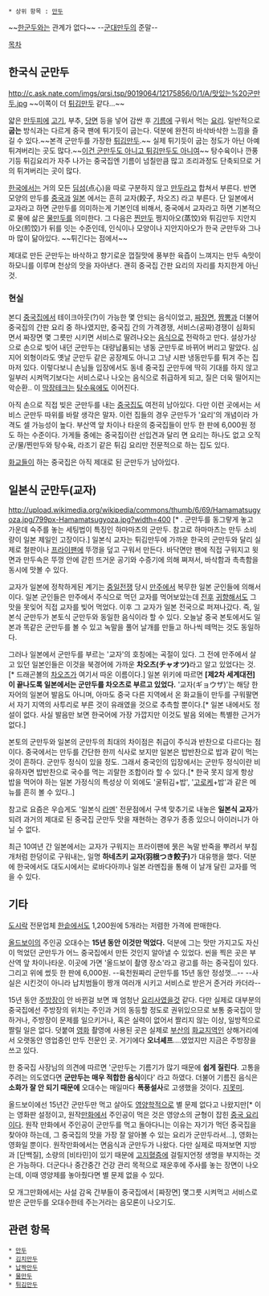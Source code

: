  * 상위 항목 : [[만두]]

~~[[한군두]]와는 관계가 없다~~
--[[군대]]만두의 준말--

[[목차]]

== 한국식 군만두 ==

http://c.ask.nate.com/imgs/qrsi.tsp/9019064/12175856/0/1/A/맛있는%20군만두.jpg
~~이쪽이 더 [[튀김만두]] 같다...~~

얇은 [[만두]]피에 [[고기]], 부추, [[당면]] 등을 넣어 감싼 후 [[기름]]에 구워서 먹는 [[요리]]. 일반적으로 '''굽는''' 방식과는 다르게 중국 팬에 튀기듯이 굽는다. 덕분에 완전히 바삭바삭한 느낌을 즐길 수 있다.~~본격 군만두를 가장한 [[튀김만두]].~~ 실제 튀기듯이 굽는 정도가 아닌 아예 튀겨버리는 곳도 많다.~~[[같기道|이건 군만두도 아니고 튀김만두도 아니여]]~~ 탕수육이나 깐풍기등 튀김요리가 자주 나가는 중국집엔 기름이 넘칠만큼 많고 조리과정도 단축되므로 거의 튀겨버리는 곳이 많다.

[[한국]]에서는 거의 모든 [[딤섬]](点心)을 따로 구분하지 않고 [[만두]]라고 합쳐서 부른다. 반면 모양의 만두를 [[중국]]과 [[일본]] 에서는 흔히 교자(餃子, 차오즈) 라고 부른다. 단 일본에서 교자라고 하면 군만두를 의미하는게 기본인데 비해서, 중국에서 교자라고 하면 기본적으로 물에 삶은 [[물만두]]를 의미한다. 그 다음은 [[찐만두]] 쩡지아오(蒸饺)와 튀김만두 지안지아오(煎饺)가 뒤를 잇는 수준인데, 인식이나 모양이나 지안지아오가 한국 군만두와 그나마 많이 닮아있다. ~~튀긴다는 점에서~~

제대로 만든 군만두는 바삭하고 향기로운 껍질맛에 풍부한 육즙이 느껴지는 만두 속맛이 하모니를 이루며 천상의 맛을 자아낸다. 괜히 중국집 간판 요리의 자리를 차지한게 아닌것. 

=== 현실 ===
본디 [[중국집]]에서 테이크아웃(?)이 가능한 몇 안되는 음식이었고, [[짜장면]], [[짬뽕]]과 더불어 중국집의 간판 요리 중 하나였지만, 중국집 간의 가격경쟁, 서비스(공짜)경쟁이 심화되면서 짜장면 몇 그릇만 시키면 서비스로 딸려나오는 [[음식]]으로 전락하고 만다. 설상가상으로 손으로 빚어 내던 군만두는 대량납품되는 냉동 군만두로 바뀌어 버리고 말았다. 심지어 외형이라도 옛날 군만두 같은 공장제도 아니고 그냥 시판 냉동만두를 튀겨 주는 집마저 있다. 이렇다보니 손님들 입장에서도 동네 중국집 군만두에 딱히 기대를 하지 않고 일부러 시켜먹기보다는 서비스로나 나오는 음식으로 취급하게 되고, 질은 더욱 떨어지는 악순환.. 이 [[막장]][[테크]]는 [[탕수육]]에도 이어진다. 

아직 손으로 직접 빚은 군만두를 내는 [[중국집]]도 여전히 남아있다. 다만 이런 곳에서는 서비스 군만두 따위를 바랄 생각은 말자. 이런 집들의 경우 군만두가 '요리'의 개념이라 가격도 셀 가능성이 높다. 부산역 앞 차이나 타운의 중국집들이 만두 한 판에 6,000원 정도 하는 수준이다. 가게들 중에는 중국집이란 선입견과 달리 면 요리는 하나도 없고 오직 군/물/찐만두와 탕수육, 라조기 같은 튀김 요리만 전문적으로 하는 집도 있다.

[[화교]]들이 하는 중국집은 아직 제대로 된 군만두가 남아있다.
== 일본식 군만두(교자) ==
http://upload.wikimedia.org/wikipedia/commons/thumb/6/69/Hamamatsugyoza.jpg/799px-Hamamatsugyoza.jpg?width=400 [* . 군만두를 동그랗게 놓고 가운데 숙주를 놓는 세팅법이 특징인 하마마츠의 군만두. 참고로 하마마츠는 만두 소비량이 일본 제일인 고장이다.]
일본식 교자는 튀김만두에 가까운 한국의 군만두와 달리 실제로 철판이나 [[프라이팬]]에 뚜껑을 덮고 구워서 만든다. 바닥면만 팬에 직접 구워지고 윗면과 만두속은 뚜껑 안에 갇힌 뜨거운 공기와 수증기에 의해 쪄져서, 바삭함과 촉촉함을 동시에 맛볼 수 있다.

교자가 일본에 정착하게된 계기는 [[중일전쟁]] 당시 [[만주]]에서 복무한 일본 군인들에 의해서이다. 일본 군인들은 만주에서 주식으로 먹던 교자를 먹어보았는데 [[전후]] [[귀향]]해서도 그 맛을 못잊어 직접 교자를 빚어 먹었다. 이후 그 교자가 일본 전국으로 퍼져나갔다. 즉, 일본식 군만두가 본토식 군만두와 동일한 음식이라 할 수 있다. 오늘날 중국 본토에서도 일본과 똑같은 군만두를 볼 수 있고 녹말을 풀어 날개를 만들고 하나씩 떼먹는 것도 동일하다.

그러나 일본에서 군만두를 부르는 '교자'의 호칭에는 곡절이 있다. 그 전에 만주에서 살고 있던 일본인들은 이것을 북경어에 가까운 '''차오츠(チャオツ)'''라고 알고 있었다는 것.[* 드래곤볼의 [[차오즈]]가 여기서 따온 이름이다.] 일본 위키에 따르면 '''[제2차 세계대전]이 끝나도록 일본에서는 군만두를 차오츠로 부르고 있었다.''' '교자(ギョウザ)'는 해당 한자어의 일본어 발음도 아니며, 아마도 중국 다른 지역에서 온 화교들이 만두를 구워팔면서 자기 지역의 사투리로 부른 것이 유래였을 것으로 추측할 뿐이다.[* 일본 내에서도 정설이 없다. 사실 발음만 보면 한국어에 가장 가깝지만 이것도 발음 외에는 특별한 근거가 없다.]

본토의 군만두와 일본의 군만두의 최대의 차이점은 취급이 주식과 반찬으로 다르다는 점이다. 중국에서는 만두를 간단한 한끼 식사로 보지만 일본은 밥반찬으로 밥과 같이 먹는 것이 흔하다. 군만두 정식이 있을 정도. 그래서 중국인의 입장에서는 군만두 정식이란 비유하자면 밥반찬으로 국수를 먹는 괴랄한 조합이라 할 수 있다.[* 한국 못지 않게 항상 밥을 먹어야 하는 일본 가정식의 특성상 이 외에도 '굴튀김+밥', '[[고로케]]+밥'과 같은 메뉴를 흔히 볼 수 있다..] 

참고로 요즘은 우습게도 '일본식 [[라멘]]' 전문점에서 구색 맞추기로 내놓은 '''일본식 교자'''가 되려 과거의 제대로 된 중국집 군만두 맛을 재현하는 경우가 종종 있으니 아이러니가 아닐 수 없다. 

최근 10여년 간 일본에서는 교자가 구워지는 프라이팬에 묽은 녹말 반죽을 뿌려서 부침개처럼 한덩이로 구워내는, 일명 '''하네츠키 교자(羽根つき餃子)'''가 대유행을 했다. 덕분에 한국에서도 대도시에서는 로바다아끼나 일본 라멘집을 통해 이 날개 달린 교자를 먹을 수 있다.

== 기타 ==
[[도시락]] 전문업체 [[한솥]]에서도 1,200원에 5개라는 저렴한 가격에 판매한다.

[[올드보이]]의 주인공 오대수는 '''15년 동안 이것만 먹었다.''' 덕분에 그는 맛만 가지고도 자신이 먹었던 군만두가 어느 중국집에서 만든 것인지 알아낼 수 있었다. 씬을 찍은 곳은 부산역 앞 차이나타운. 이곳에 가면 '올드보이 촬영 장소'라고 광고를 하는 중국집이 있다. 그리고 위에 썼듯 한 판에 6,000원. --육천원짜리 군만두를 15년 동안 정성껏...-- --사실은 시킨것이 아니라 납치범들이 짱개 여러개 시키고 서비스로 받은거 준거라 카더라--

15년 동안 [[주방장]]이 안 바뀐걸 보면 꽤 엄청난 [[요리사]]였을것 같다. 다만 실제로 대부분의 중국집에선 주방장의 위치는 주인과 거의 동등할 정도로 권위있으므로 보통 중국집이 망하거나, 주방장이 문제를 일으키거나, 혹은 실력이 없어서 짤리지 않는 이상, 일방적으로 짤릴 일은 없다. 덧붙여 [[영화]] 촬영에 사용된 곳은 실제로 [[부산]]의 [[화교]]지역인 상해거리에서 오랫동안 영업중인 만두 전문인 곳. 거기에다 '''오너셰프'''....였었지만 지금은 주방장을 쓰고 있다.

한 중국집 사장님의 의견에 따르면 '군만두는 기름기가 많기 때문에 '''쉽게 질린다'''. 고통을 주려는 의도였다면 '''군만두는 매우 적합한 음식'''이다' 라고 하였다. 더불어 기름진 음식은 '''소화가 잘 안 되기 때문에''' 오대수는 매일마다 '''폭풍설사'''로 고생했을 것이다. [[지못미]].

올드보이에선 15년간 군만두만 먹고 살아도 [[영양]]학적으로 별 문제 없다고 나왔지만[* 이는 영화판 설정이고, 원작[[만화]]에서 주인공이 먹은 것은 영양소의 균형이 잡힌 [[중국 요리]]이다. 원작 만화에서 주인공이 군만두를 먹고 돌아다니는 이유는 자기가 먹던 중국집을 찾아야 하는데, 그 중국집의 맛을 가장 잘 알아볼 수 있는 요리가 군만두라서...], 영화는 영화일 뿐이다. 원작만화에서는 면음식과 군만두가 나왔다. 다만 실제로 따져보면 지방과 [단백질], 소량의 [비타민]이 있기 때문에 [[고지혈증]]에 걸릴지언정 생명을 부지하는 것은 가능하다. 더군다나 중간중간 건강 관리 목적으로 재운후에 주사를 놓는 장면이 나오는데, 이때 영양제를 놓아줬다면 별 문제 없을 수 있다.

모 개그만화에서는 사설 감옥 간부들이 중국집에서 [짜장면] 몇그릇 시켜먹고 서비스로 받은 군만두를 오대수한테 주는거라는 음모론이 나오기도.

== 관련 항목 ==
 * [[만두]]
 * [[김치만두]]
 * [[납짝만두]]
 * [[물만두]]
 * [[튀김만두]]
